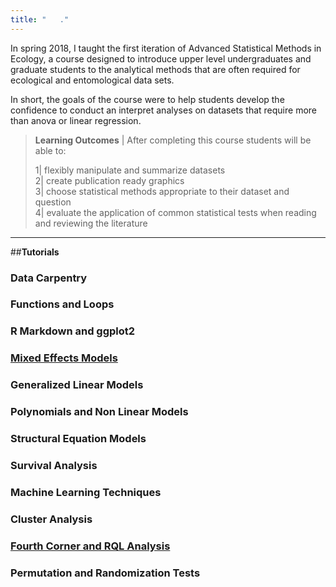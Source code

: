 ```yaml
---
title: "   ."
---
```


  
    
      
       
In spring 2018, I taught the first iteration of Advanced Statistical Methods in Ecology, a course designed to introduce upper level undergraduates and graduate students to the analytical methods that are often required for ecological and entomological data sets.

In short, the goals of the course were to help students develop the confidence to conduct an interpret analyses on datasets that require more than anova or linear regression.

>__Learning Outcomes__ | After completing this course students will be able to:
>
>1| flexibly manipulate and summarize datasets   
>2| create publication ready graphics   
>3| choose statistical methods appropriate to their dataset and question  
>4| evaluate the application of common statistical tests when reading and reviewing the literature  

***

##__Tutorials__

### Data Carpentry
### Functions and Loops
### R Markdown and ggplot2
### [Mixed Effects Models](http://heather-grab.github.io/Entom-4940/mixed.html)
### Generalized Linear Models
### Polynomials and Non Linear Models
### Structural Equation Models
### Survival Analysis
### Machine Learning Techniques
### Cluster Analysis
### [Fourth Corner and RQL Analysis](http://heather-grab.github.io/Entom-4940/rql.html)
### Permutation and Randomization Tests
